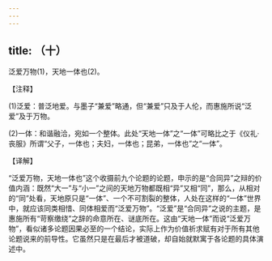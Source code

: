 ```yaml
---
---
---
```

title: （十）
---



泛爱万物(1)，天地一体也(2)。

【注释】

(1)泛爱：普泛地爱。与墨子“兼爱”略通，但“兼爱”只及于人伦，而惠施所说“泛爱”及于万物。

(2)一体：和谐融洽，宛如一个整体。此处“天地一体”之“一体”可略比之于《仪礼·丧服》所谓“父子，一体也；夫妇，一体也；昆弟，一体也”之“一体”。

【译解】

“泛爱万物，天地一体也”这个收摄前九个论题的论题，申示的是“合同异”之辩的价值内涵：既然“大一”与“小一”之间的天地万物都既相“异”又相“同”，那么，从相对的“同”处看，天地原只是“一体”、一个不可割裂的整体，人处在这样的“一体”世界中，就应该同类相惜、同体相爱而“泛爱万物”。“泛爱”是“合同异”之说的主题，是惠施所有“苛察缴绕”之辞的命意所在、谜底所在。这由“天地一体”而说“泛爱万物”，看似诸多论题因果必至的一个结论，实际上作为价值祈求赋有对于所有其他论题说来的前导性。它虽然只是在最后才被道破，却自始就默寓于各论题的具体演述中。
